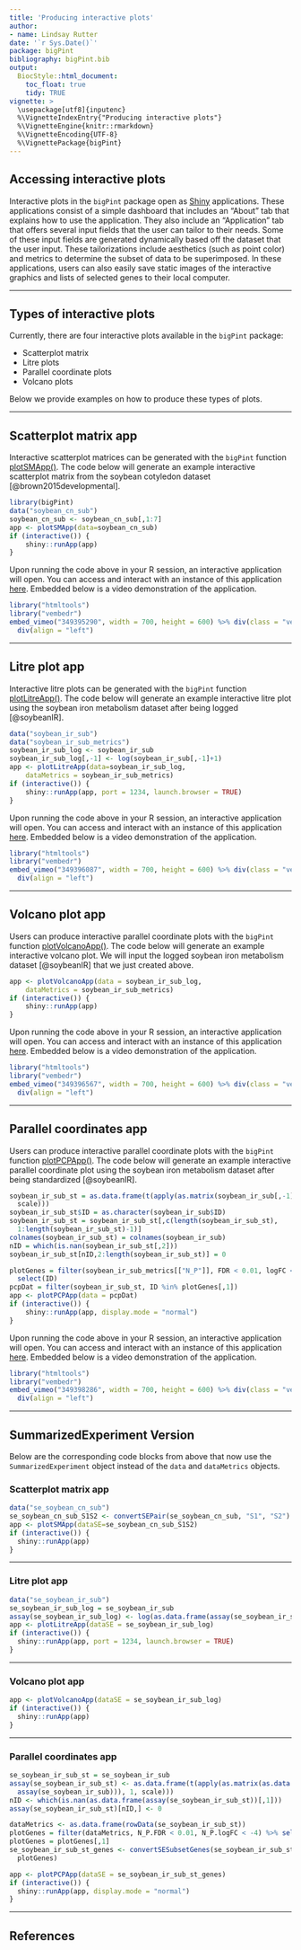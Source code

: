 ```yaml
---
title: 'Producing interactive plots'
author:
- name: Lindsay Rutter
date: '`r Sys.Date()`'
package: bigPint
bibliography: bigPint.bib
output:
  BiocStyle::html_document:
    toc_float: true
    tidy: TRUE
vignette: >
  \usepackage[utf8]{inputenc}
  %\VignetteIndexEntry{"Producing interactive plots"}
  %\VignetteEngine{knitr::rmarkdown}
  %\VignetteEncoding{UTF-8}
  %\VignettePackage{bigPint}
---
```


## Accessing interactive plots

Interactive plots in the `bigPint` package open as [Shiny](https://shiny.rstudio.com/) applications. These applications consist of a simple dashboard that includes an "About" tab that explains how to use the application. They also include an "Application" tab that offers several input fields that the user can tailor to their needs. Some of these input fields are generated dynamically based off the dataset that the user input. These tailorizations include aesthetics (such as point color) and metrics to determine the subset of data to be superimposed. In these applications, users can also easily save static images of the interactive graphics and lists of selected genes to their local computer.

____________________________________________________________________________________

## Types of interactive plots

Currently, there are four interactive plots available in the `bigPint` package:

- Scatterplot matrix
- Litre plots
- Parallel coordinate plots
- Volcano plots

Below we provide examples on how to produce these types of plots.

____________________________________________________________________________________

## Scatterplot matrix app

Interactive scatterplot matrices can be generated with the `bigPint` function [plotSMApp()](https://lindsayrutter.github.io/bigPint/reference/plotSMApp.html). The code below will generate an example interactive scatterplot matrix from the soybean cotyledon dataset [@brown2015developmental].

```r
library(bigPint)
data("soybean_cn_sub")
soybean_cn_sub <- soybean_cn_sub[,1:7]
app <- plotSMApp(data=soybean_cn_sub)
if (interactive()) {
    shiny::runApp(app)
}
```

Upon running the code above in your R session, an interactive application will open. You can access and interact with an instance of this application [here](https://bigpint.shinyapps.io/smplot). Embedded below is a video demonstration of the application.

```r
library("htmltools")
library("vembedr")
embed_vimeo("349395290", width = 700, height = 600) %>% div(class = "vembedr") %>%
  div(align = "left")
```

____________________________________________________________________________________

## Litre plot app

Interactive litre plots can be generated with the `bigPint` function [plotLitreApp()](https://lindsayrutter.github.io/bigPint/reference/plotLitreApp.html). The code below will generate an example interactive litre plot using the soybean iron metabolism dataset after being logged [@soybeanIR].

```r
data("soybean_ir_sub")
data("soybean_ir_sub_metrics")
soybean_ir_sub_log <- soybean_ir_sub
soybean_ir_sub_log[,-1] <- log(soybean_ir_sub[,-1]+1)
app <- plotLitreApp(data=soybean_ir_sub_log,
    dataMetrics = soybean_ir_sub_metrics)
if (interactive()) {
    shiny::runApp(app, port = 1234, launch.browser = TRUE)
}
```

Upon running the code above in your R session, an interactive application will open. You can access and interact with an instance of this application [here](https://bigpint.shinyapps.io/litre/). Embedded below is a video demonstration of the application.

```r
library("htmltools")
library("vembedr")
embed_vimeo("349396087", width = 700, height = 600) %>% div(class = "vembedr") %>%
  div(align = "left")
```

____________________________________________________________________________________

## Volcano plot app

Users can produce interactive parallel coordinate plots with the `bigPint` function [plotVolcanoApp()](https://lindsayrutter.github.io/bigPint/reference/plotVolcanoApp.html). The code below will generate an example interactive volcano plot. We will input the logged soybean iron metabolism dataset [@soybeanIR] that we just created above.

```r
app <- plotVolcanoApp(data = soybean_ir_sub_log,
    dataMetrics = soybean_ir_sub_metrics)
if (interactive()) {
    shiny::runApp(app)
}
```

Upon running the code above in your R session, an interactive application will open. You can access and interact with an instance of this application [here](https://bigpint.shinyapps.io/volcano/). Embedded below is a video demonstration of the application.

```r
library("htmltools")
library("vembedr")
embed_vimeo("349396567", width = 700, height = 600) %>% div(class = "vembedr") %>%
  div(align = "left")
```

____________________________________________________________________________________

## Parallel coordinates app

Users can produce interactive parallel coordinate plots with the `bigPint` function [plotPCPApp()](https://lindsayrutter.github.io/bigPint/reference/plotPCPApp.html). The code below will generate an example interactive parallel coordinate plot using the soybean iron metabolism dataset after being standardized [@soybeanIR].

```r
soybean_ir_sub_st = as.data.frame(t(apply(as.matrix(soybean_ir_sub[,-1]), 1, 
  scale)))
soybean_ir_sub_st$ID = as.character(soybean_ir_sub$ID)
soybean_ir_sub_st = soybean_ir_sub_st[,c(length(soybean_ir_sub_st), 
  1:length(soybean_ir_sub_st)-1)]
colnames(soybean_ir_sub_st) = colnames(soybean_ir_sub)
nID = which(is.nan(soybean_ir_sub_st[,2]))
soybean_ir_sub_st[nID,2:length(soybean_ir_sub_st)] = 0

plotGenes = filter(soybean_ir_sub_metrics[["N_P"]], FDR < 0.01, logFC < -4) %>% 
  select(ID)
pcpDat = filter(soybean_ir_sub_st, ID %in% plotGenes[,1])
app <- plotPCPApp(data = pcpDat)
if (interactive()) {
    shiny::runApp(app, display.mode = "normal")
}
```

Upon running the code above in your R session, an interactive application will open. You can access and interact with an instance of this application [here](https://bigpint.shinyapps.io/pcplot/). Embedded below is a video demonstration of the application.

```r
library("htmltools")
library("vembedr")
embed_vimeo("349398286", width = 700, height = 600) %>% div(class = "vembedr") %>%
  div(align = "left")
```

____________________________________________________________________________________

## SummarizedExperiment Version

Below are the corresponding code blocks from above that now use the `SummarizedExperiment` object instead of the `data` and `dataMetrics` objects.

### Scatterplot matrix app

```r
data("se_soybean_cn_sub")
se_soybean_cn_sub_S1S2 <- convertSEPair(se_soybean_cn_sub, "S1", "S2")
app <- plotSMApp(dataSE=se_soybean_cn_sub_S1S2)
if (interactive()) {
  shiny::runApp(app)
}
```

____________________________________________________________________________________

### Litre plot app

```r
data("se_soybean_ir_sub")
se_soybean_ir_sub_log = se_soybean_ir_sub
assay(se_soybean_ir_sub_log) <- log(as.data.frame(assay(se_soybean_ir_sub))+1)
app <- plotLitreApp(dataSE = se_soybean_ir_sub_log)
if (interactive()) {
  shiny::runApp(app, port = 1234, launch.browser = TRUE)
}
```

____________________________________________________________________________________

### Volcano plot app

```r
app <- plotVolcanoApp(dataSE = se_soybean_ir_sub_log)
if (interactive()) {
  shiny::runApp(app)
}    
```

____________________________________________________________________________________

### Parallel coordinates app

```r
se_soybean_ir_sub_st = se_soybean_ir_sub
assay(se_soybean_ir_sub_st) <- as.data.frame(t(apply(as.matrix(as.data.frame(
  assay(se_soybean_ir_sub))), 1, scale)))
nID <- which(is.nan(as.data.frame(assay(se_soybean_ir_sub_st))[,1]))
assay(se_soybean_ir_sub_st)[nID,] <- 0
```

```r
dataMetrics <- as.data.frame(rowData(se_soybean_ir_sub_st))
plotGenes = filter(dataMetrics, N_P.FDR < 0.01, N_P.logFC < -4) %>% select(ID)
plotGenes = plotGenes[,1]
se_soybean_ir_sub_st_genes <- convertSESubsetGenes(se_soybean_ir_sub_st,
  plotGenes)
```

```r
app <- plotPCPApp(dataSE = se_soybean_ir_sub_st_genes)
if (interactive()) {
  shiny::runApp(app, display.mode = "normal")
}
```

____________________________________________________________________________________

## References
